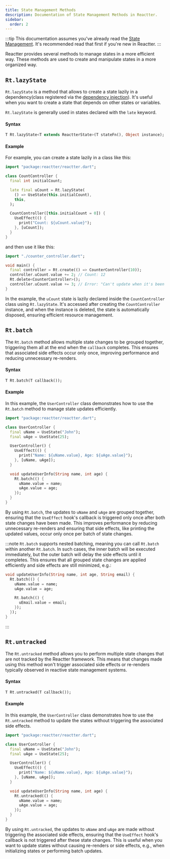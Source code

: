```yaml
---
title: State Management Methods
description: Documentation of State Management Methods in Reactter.
sidebar:
  order: 2
---
```


:::tip
This documentation assumes you've already read the [State Management](/reactter/core_concepts/state_management).
It's recommended read that first if you're new in Reactter.
:::

Reactter provides several methods to manage states in a more efficient way. These methods are used to create and manipulate states in a more organized way.

## <HM>`Rt.lazyState`</HM>

<HM>`Rt.lazyState`</HM> is a method that allows to create a state lazily in a dependency(class registered via the [dependency injection](/reactter/core_concepts/dependency_injection)).
It's useful when you want to create a state that depends on other states or variables.

<HM>`Rt.lazyState`</HM> is generally used in states declared with the <HK>`late`</HK> keyword.

#### Syntax

```dart showLineNumbers=false
T Rt.lazyState<T extends ReactterState>(T stateFn(), Object instance);
```

#### Example

For example, you can create a state lazily in a class like this:

```dart title="counter_controller.dart" "Rt.lazyState" "UseState"
import "package:reactter/reactter.dart";

class CountController {
  final int initialCount;

  late final uCount = Rt.lazyState(
    () => UseState(this.initialCount),
    this,
  );

  CountController([this.initialCount = 0]) {
    UseEffect(() {
      print("Count: ${uCount.value}");
    }, [uCount]);
  }
}
```
and then use it like this:

```dart title="main.dart" "Rt.create" "Rt.delete"
import "./counter_controller.dart";

void main() {
  final controller = Rt.create(() => CounterController(10));
  controller.uCount.value += 2; // Count: 12
  Rt.delete<CounterController>();
  controller.uCount.value += 3; // Error: "Can't update when it's been disposed"
}
```

In the example, the `uCount` state is lazily declared inside the <HT>`CountController`</HT> class using <HM>`Rt.lazyState`</HM>. It's accessed after creating the <HT>`CountController`</HT> instance, and when the instance is deleted, the state is automatically disposed, ensuring efficient resource management.

## <HM>`Rt.batch`</HM>

The <HM>`Rt.batch`</HM> method allows multiple state changes to be grouped together, triggering them all at the end when the <HM>`callback`</HM> completes. This ensures that associated side effects occur only once, improving performance and reducing unnecessary re-renders.

#### Syntax

```dart showLineNumbers=false
T Rt.batch(T callback());
```

#### Example

In this example, the <HT>`UserController`</HT> class demonstrates how to use the <HM>`Rt.batch`</HM> method to manage state updates efficiently.

```dart title="user_controller.dart" "Rt.batch" "UseState" "UseEffect"
import "package:reactter/reactter.dart";

class UserController {
  final uName = UseState("John");
  final uAge = UseState(25);

  UserController() {
    UseEffect(() {
      print("Name: ${uName.value}, Age: ${uAge.value}");
    }, [uName, uAge]);
  }

  void updateUserInfo(String name, int age) {
    Rt.batch(() {
      uName.value = name;
      uAge.value = age;
    });
  }
}
```

By using <HM>`Rt.batch`</HM>, the updates to `uName` and `uAge` are grouped together, ensuring that the <HT>`UseEffect`</HT> hook's callback is triggered only once after both state changes have been made.
This improves performance by reducing unnecessary re-renders and ensuring that side effects, like printing the updated values, occur only once per batch of state changes.

:::note
<HM>`Rt.batch`</HM> supports nested batching, meaning you can call <HM>`Rt.batch`</HM> within another <HM>`Rt.batch`</HM>. In such cases, the inner batch will be executed immediately, but the outer batch will delay the side effects until it completes.
This ensures that all grouped state changes are applied efficiently and side effects are still minimized, e.g.:

```dart
void updateUserInfo(String name, int age, String email) {
  Rt.batch(() {
    uName.value = name;
    uAge.value = age;

    Rt.batch(() {
      uEmail.value = email;
    });
  });
}
```
:::

## <HM>`Rt.untracked`</HM>

The <HM>`Rt.untracked`</HM> method allows you to perform multiple state changes that are not tracked by the Reactter framework.
This means that changes made using this method won't trigger associated side effects or re-renders typically observed in reactive state management systems.

#### Syntax

```dart showLineNumbers=false
T Rt.untracked(T callback());
```

#### Example

In this example, the <HT>`UserController`</HT> class demonstrates how to use the <HM>`Rt.untracked`</HM> method to update the states without triggering the associated side effects.

```dart title="user_controller.dart" "Rt.untracked" "UseState" "UseEffect"
import "package:reactter/reactter.dart";

class UserController {
  final uName = UseState("John");
  final uAge = UseState(25);

  UserController() {
    UseEffect(() {
      print("Name: ${uName.value}, Age: ${uAge.value}");
    }, [uName, uAge]);
  }

  void updateUserInfo(String name, int age) {
    Rt.untracked(() {
      uName.value = name;
      uAge.value = age;
    });
  }
}
```

By using <HM>`Rt.untracked`</HM>, the updates to `uName` and `uAge` are made without triggering the associated side effects, ensuring that the <HT>`UseEffect`</HT> hook's callback is not triggered after these state changes.
This is useful when you want to update states without causing re-renders or side effects, e.g., when initializing states or performing batch updates.
